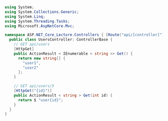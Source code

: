 ```csharp
using System;
using System.Collections.Generic;
using System.Linq;
using System.Threading.Tasks;
using Microsoft.AspNetCore.Mvc;

namespace ASP.NET_Core_Lecture.Controllers { [Route("api/[controller]")][ApiController]
  public class UsersController: ControllerBase {
    // GET api/users
    [HttpGet]
    public ActionResult < IEnumerable < string >> Get() {
      return new string[] {
        "user1",
        "user2"
      };
    }

    // GET api/users/5
    [HttpGet("{id}")]
    public ActionResult < string > Get(int id) {
      return $ "user{id}";
    }
  }
}
```